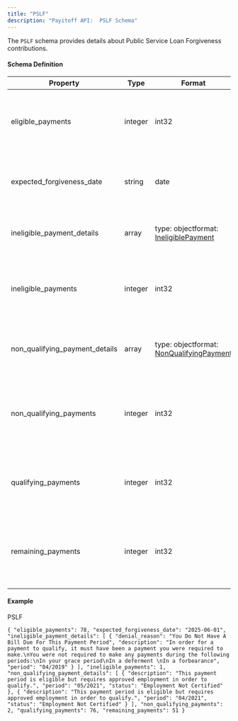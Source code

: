 ```yaml
---
title: "PSLF"
description: "Payitoff API:  PSLF Schema"
---
```


The `PSLF` schema provides details about Public Service Loan Forgiveness contributions.

#### Schema Definition

| Property                          | Type    | Format                                                                          | Description                                                                                  |
| --------------------------------- | ------- | ------------------------------------------------------------------------------- | -------------------------------------------------------------------------------------------- |
| eligible\_payments                | integer | int32                                                                           | The number of eligible payments that have been made to this PortfolioLoan.                   |
| expected\_forgiveness\_date       | string  | date                                                                            | The estimated date of the forgiveness event for this PortfolioLoan.                          |
| ineligible\_payment\_details      | array   | type: objectformat: [IneligiblePayment](/docs/ineligible-payment-schema)        | An object that identifies the payment and why it is ineligible.                              |
| ineligible\_payments              | integer | int32                                                                           | The number of ineligible payments that have been made to this PortfolioLoan.                 |
| non\_qualifying\_payment\_details | array   | type: objectformat: [NonQualifyingPayment](/docs/non-qualifying-payment-schema) | An object that identifies the payment and why it doesn't yet qualify.                        |
| non\_qualifying\_payments         | integer | int32                                                                           | The number of non-qualifying payments that have been made to this PortfolioLoan.             |
| qualifying\_payments              | integer | int32                                                                           | The number of qualifying payments that have been made to this PortfolioLoan.                 |
| remaining\_payments               | integer | int32                                                                           | The number of payments remaining before reaching a forgiveness event for this PortfolioLoan. |

#### Example

PSLF

`{
  "eligible_payments": 78,
  "expected_forgiveness_date": "2025-06-01",
  "ineligible_payment_details": [
    {
      "denial_reason": "You Do Not Have A Bill Due For This Payment Period",
      "description": "In order for a payment to qualify, it must have been a payment you were required to make.\nYou were not required to make any payments during the following periods:\nIn your grace period\nIn a deferment \nIn a forbearance",
      "period": "04/2019"
    }
  ],
  "ineligible_payments": 1,
  "non_qualifying_payment_details": [
    {
      "description": "This payment period is eligible but requires approved employment in order to qualify.",
      "period": "05/2021",
      "status": "Employment Not Certified"
    },
    {
      "description": "This payment period is eligible but requires approved employment in order to qualify.",
      "period": "04/2021",
      "status": "Employment Not Certified"
    }
  ],
  "non_qualifying_payments": 2,
  "qualifying_payments": 76,
  "remaining_payments": 51
}
`